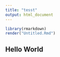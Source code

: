 ```yaml
---
title: "tesst"
output: html_document
---
```


```r
library(rmarkdown)
render("Untitled.Rmd")
```
## Hello World